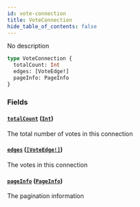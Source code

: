 ```yaml
---
id: vote-connection
title: VoteConnection
hide_table_of_contents: false
---
```



No description

```graphql
type VoteConnection {
  totalCount: Int
  edges: [VoteEdge!]
  pageInfo: PageInfo
}
```


### Fields

#### [`totalCount`](#) ([`Int`](/docs/mainnet/graphql/scalars/int))

The total number of votes in this connection


#### [`edges`](#) ([`[VoteEdge!]`](/docs/mainnet/graphql/objects/vote-edge))

The votes in this connection


#### [`pageInfo`](#) ([`PageInfo`](/docs/mainnet/graphql/objects/page-info))

The pagination information




